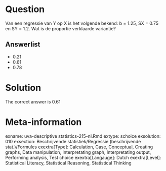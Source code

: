 Question
========

Van een regressie van Y op X is het volgende bekend: b = 1.25, SX = 0.75 en SY = 1.2. Wat is de proportie verklaarde variantie? 

Answerlist
----------
* 0.21
* 0.61
* 0.78

Solution
========

The correct answer is  0.61 

Meta-information
================
exname: uva-descriptive statistics-215-nl.Rmd 
extype: schoice 
exsolution: 010 
exsection: Beschrijvende statistiek/Regressie (beschrijvende stat.)/Formules
exextra[Type]: Calculation, Case, Conceptual, Creating graphs, Data manipulation, Interpretating graph, Interpretating output, Performing analysis, Test choice 
exextra[Langauge]: Dutch 
exextra[Level]: Statistical Literacy, Statistical Reasoning, Statistical Thinking 
